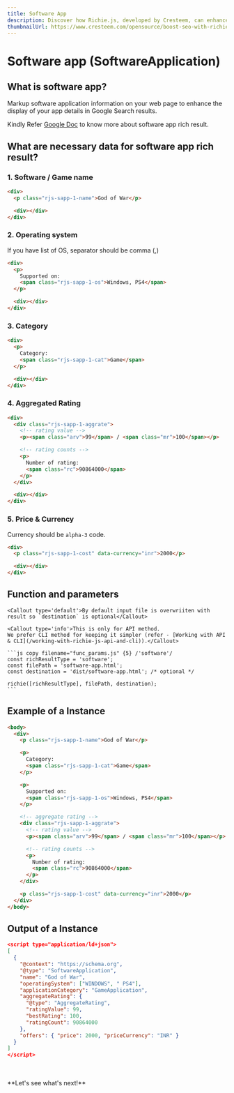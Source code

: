 ```yaml
---
title: Software App
description: Discover how Richie.js, developed by Cresteem, can enhance your software app's visibility. This guide will show you how to implement structured data effectively, making your app stand out in search results and attracting more users.
thumbnailUrl: https://www.cresteem.com/opensource/boost-seo-with-richie-js/thumbnail.webp
---
```



# Software app (SoftwareApplication)

## What is software app?

Markup software application information on your web page to enhance the display of your app details in Google Search results.

Kindly Refer [Google Doc](https://developers.google.com/search/docs/appearance/structured-data/software-app) to know more about software app rich result.

## What are necessary data for software app rich result?

### 1. Software / Game name

```html copy filename="software-app.html" /1-name/ {3}
<div>
  <p class="rjs-sapp-1-name">God of War</p>

  <div></div>
</div>
```

### 2. Operating system

<Callout>If you have list of OS, separator should be comma (,)</Callout>

```html copy filename="software-app.html" /1-os/ {3-6}
<div>
  <p>
    Supported on:
    <span class="rjs-sapp-1-os">Windows, PS4</span>
  </p>

  <div></div>
</div>
```

### 3. Category

```html copy filename="software-app.html" /1-cat/ {3-6}
<div>
  <p>
    Category:
    <span class="rjs-sapp-1-cat">Game</span>
  </p>

  <div></div>
</div>
```

### 4. Aggregated Rating

```html showLineNumbers copy filename="software-app.html" /1-aggrate/ /div/ /"arv"/ /"mr"/ /"rc"/ {3-16}
<div>
  <div class="rjs-sapp-1-aggrate">
    <!-- rating value -->
    <p><span class="arv">99</span> / <span class="mr">100</span></p>

    <!-- rating counts -->
    <p>
      Number of rating:
      <span class="rc">90864000</span>
    </p>
  </div>

  <div></div>
</div>
```

### 5. Price & Currency

<Callout>Currency should be `alpha-3` code.</Callout>

```html copy filename="software-app.html" {3} /1-cost/ /data-currency="inr"/
<div>
  <p class="rjs-sapp-1-cost" data-currency="inr">2000</p>

  <div></div>
</div>
```

## Function and parameters

    <Callout type='default'>By default input file is overwriiten with result so `destination` is optional</Callout>

    <Callout type='info'>This is only for API method.
    We prefer CLI method for keeping it simpler (refer - [Working with API & CLI](/working-with-richie-js-api-and-cli)).</Callout>

    ```js copy filename="func_params.js" {5} /'software'/
    const richResultType = 'software';
    const filePath = 'software-app.html';
    const destination = 'dist/software-app.html'; /* optional */

    richie([richResultType], filePath, destination);
    ```

## Example of a Instance

```html copy filename="software-app.html"
<body>
  <div>
    <p class="rjs-sapp-1-name">God of War</p>

    <p>
      Category:
      <span class="rjs-sapp-1-cat">Game</span>
    </p>

    <p>
      Supported on:
      <span class="rjs-sapp-1-os">Windows, PS4</span>
    </p>

    <!-- aggregate rating -->
    <div class="rjs-sapp-1-aggrate">
      <!-- rating value -->
      <p><span class="arv">99</span> / <span class="mr">100</span></p>

      <!-- rating counts -->
      <p>
        Number of rating:
        <span class="rc">90864000</span>
      </p>
    </div>

    <p class="rjs-sapp-1-cost" data-currency="inr">2000</p>
  </div>
</body>
```

## Output of a Instance

```json filename="software-app.html" copy
<script type="application/ld+json">
[
  {
    "@context": "https://schema.org",
    "@type": "SoftwareApplication",
    "name": "God of War",
    "operatingSystem": ["WINDOWS", " PS4"],
    "applicationCategory": "GameApplication",
    "aggregateRating": {
      "@type": "AggregateRating",
      "ratingValue": 99,
      "bestRating": 100,
      "ratingCount": 90864000
    },
    "offers": { "price": 2000, "priceCurrency": "INR" }
  }
]
</script>
```

<br />
<br />
**Let's see what's next!**
